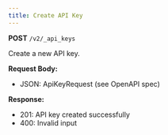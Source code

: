 ```yaml
---
title: Create API Key
---
```


**POST** `/v2/_api_keys`

Create a new API key.

**Request Body:**
- JSON: ApiKeyRequest (see OpenAPI spec)

**Response:**
- 201: API key created successfully
- 400: Invalid input 